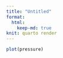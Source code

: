 ```yaml
---
title: "Untitled"
format:
  html:
    keep-md: true
knit: quarto render
---
```


```r
plot(pressure)
```


